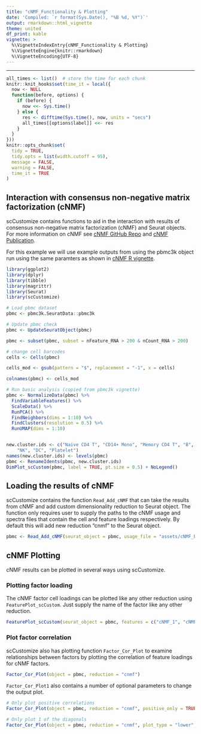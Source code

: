 ```yaml
---
title: "cNMF_Functionality & Plotting"
date: 'Compiled: `r format(Sys.Date(), "%B %d, %Y")`'
output: rmarkdown::html_vignette
theme: united
df_print: kable
vignette: >
  %\VignetteIndexEntry{cNMF_Functionality & Plotting}
  %\VignetteEngine{knitr::rmarkdown}
  %\VignetteEncoding{UTF-8}
---
```

***

<style>
p.caption {
  font-size: 0.9em;
}
</style>
 
```r
all_times <- list()  # store the time for each chunk
knitr::knit_hooks$set(time_it = local({
  now <- NULL
  function(before, options) {
    if (before) {
      now <<- Sys.time()
    } else {
      res <- difftime(Sys.time(), now, units = "secs")
      all_times[[options$label]] <<- res
    }
  }
}))
knitr::opts_chunk$set(
  tidy = TRUE,
  tidy.opts = list(width.cutoff = 95),
  message = FALSE,
  warning = FALSE,
  time_it = TRUE
)
```


## Interaction with consensus non-negative matrix factorization (cNMF)  
scCustomize contains functions to aid in the interaction with results of consensus non-negative matrix factorization (cNMF) and Seurat objects.  For more information on cNMF see [cNMF GitHub Repo](https://github.com/dylkot/cNMF) and [cNMF Publication](https://elifesciences.org/articles/43803).  

For this example we will use example outputs from using the pbmc3k object run using the same paramters as shown in [cNMF R vignette](https://htmlpreview.github.io/?https://github.com/dylkot/cNMF/blob/main/Tutorials/R_vignette.nb.html).  

```r
library(ggplot2)
library(dplyr)
library(tibble)
library(magrittr)
library(Seurat)
library(scCustomize)

# Load pbmc dataset
pbmc <- pbmc3k.SeuratData::pbmc3k
```

```r
# Update pbmc check
pbmc <- UpdateSeuratObject(pbmc)

pbmc <- subset(pbmc, subset = nFeature_RNA > 200 & nCount_RNA > 200)

# change cell barcodes
cells <- Cells(pbmc)

cells_mod <- gsub(pattern = "$", replacement = "-1", x = cells)

colnames(pbmc) <- cells_mod
```

```r
# Run basic analysis (copied from pbmc3k vignette)
pbmc <- NormalizeData(pbmc) %>% 
  FindVariableFeatures() %>% 
  ScaleData() %>% 
  RunPCA() %>% 
  FindNeighbors(dims = 1:10) %>% 
  FindClusters(resolution = 0.5) %>% 
  RunUMAP(dims = 1:10)


new.cluster.ids <- c("Naive CD4 T", "CD14+ Mono", "Memory CD4 T", "B", "CD8 T", "FCGR3A+ Mono",
    "NK", "DC", "Platelet")
names(new.cluster.ids) <- levels(pbmc)
pbmc <- RenameIdents(pbmc, new.cluster.ids)
DimPlot_scCustom(pbmc, label = TRUE, pt.size = 0.5) + NoLegend()
```



## Loading the results of cNMF  
scCustomize contains the function `Read_Add_cNMF` that can take the results from cNMF and add custom dimensionality reduction to Seurat object.  The function only requires user to supply the paths to the cNMF usage and spectra files that contain the cell and feature loadings respectively.  By default this will add new reduction "cnmf" to the Seurat object.  

```r
pbmc <- Read_Add_cNMF(seurat_object = pbmc, usage_file = "assets/cNMF_Example_Data/example_cNMF.usages.k_7.dt_0_1.consensus.txt", spectra_file = "assets/cNMF_Example_Data/example_cNMF.gene_spectra_score.k_7.dt_0_1.txt")
```


## cNMF Plotting  
cNMF results can be plotted in several ways using scCustomize.  

### Plotting factor loading 
The cNMF factor cell loadings can be plotted like any other reduction using `FeaturePlot_scCustom`.  Just supply the name of the factor like any other reduction.

```r
FeaturePlot_scCustom(seurat_object = pbmc, features = c("cNMF_1", "cNMF_2", "cNMF_3", "cNMF_4"))
```


### Plot factor correlation  
scCustomize also has plotting function `Factor_Cor_Plot` to examine relationships between factors by plotting the correlation of feature loadings for cNMF factors.  
```r
Factor_Cor_Plot(object = pbmc, reduction = "cnmf")
```

`Factor_Cor_Plot1` also contains a number of optional parameters to change the output plot.
```r
# Only plot positive correlations
Factor_Cor_Plot(object = pbmc, reduction = "cnmf", positive_only = TRUE)

# Only plot 1 of the diagonals
Factor_Cor_Plot(object = pbmc, reduction = "cnmf", plot_type = "lower", positive_only = T, cluster = F)
```

